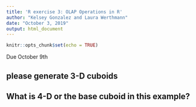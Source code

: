 ```yaml
---
title: 'R exercise 3: OLAP Operations in R'
author: "Kelsey Gonzalez and Laura Werthmann"
date: "October 3, 2019"
output: html_document
---
```


```r
knitr::opts_chunk$set(echo = TRUE)
```
Due October 9th


##  please generate 3-D cuboids



##  What is 4-D or the base cuboid in this example?
